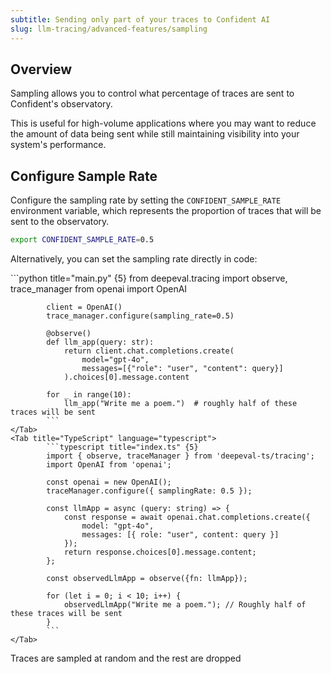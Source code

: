 ```yaml
---
subtitle: Sending only part of your traces to Confident AI
slug: llm-tracing/advanced-features/sampling
---
```


## Overview

Sampling allows you to control what percentage of traces are sent to Confident's observatory.

<Info>
This is useful for high-volume applications where you may want to reduce the amount of data being sent while still maintaining visibility into your system's performance. 
</Info>

## Configure Sample Rate

Configure the sampling rate by setting the `CONFIDENT_SAMPLE_RATE` environment variable, which represents the proportion of traces that will be sent to the observatory.

```bash 
export CONFIDENT_SAMPLE_RATE=0.5 
```

Alternatively, you can set the sampling rate directly in code:

<Tabs>
    <Tab title="Python" language="python">
            ```python title="main.py" {5}
            from deepeval.tracing import observe, trace_manager
            from openai import OpenAI
            
            client = OpenAI()
            trace_manager.configure(sampling_rate=0.5)
            
            @observe()
            def llm_app(query: str):
                return client.chat.completions.create(
                    model="gpt-4o",
                    messages=[{"role": "user", "content": query}]
                ).choices[0].message.content
            
            for _ in range(10):
                llm_app("Write me a poem.")  # roughly half of these traces will be sent
            ```
    </Tab>
    <Tab title="TypeScript" language="typescript">
            ```typescript title="index.ts" {5}
            import { observe, traceManager } from 'deepeval-ts/tracing';
            import OpenAI from 'openai';

            const openai = new OpenAI();
            traceManager.configure({ samplingRate: 0.5 });

            const llmApp = async (query: string) => {
                const response = await openai.chat.completions.create({
                    model: "gpt-4o",
                    messages: [{ role: "user", content: query }]
                });
                return response.choices[0].message.content;
            };

            const observedLlmApp = observe({fn: llmApp});

            for (let i = 0; i < 10; i++) {
                observedLlmApp("Write me a poem."); // Roughly half of these traces will be sent
            }
            ```
    </Tab>

</Tabs>

<Note>
Traces are sampled at random and the rest are dropped
</Note>
